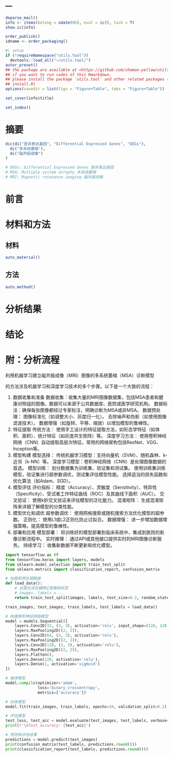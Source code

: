 ---
---

```r
deparse_mail()
info <- items(belong = odate(06), eval = ic(), lock = T)
show.ic(info)

order_publish()
idname <- order_packaging()
```

```r
#| setup
if (!requireNamespace("utils.tool"))
  devtools::load_all("~/utils.tool/")
autor_preset()
## the package are available at <https://github.com/shaman-yellow/utils.tool>
## if you want to run codes of this Rmarkdown,
## please install the package `utils.tool` and other related packages (run
## install.R)
options(savedir = list(figs = "Figure+Table", tabs = "Figure+Table"))
```

```r
set_cover(info$title)
```

```r
set_index()
```

# 摘要 {#abstract}

```r
dic(di("差异表达基因", "Differential Expressed Genes", "DEGs"),
  di("多系统萎缩"),
  di("磁共振成像")
)

# DEGs: Differential Expressed Genes 差异表达基因
# MSA: Multiple system atrophy 多系统萎缩
# MRI: Magnetic resonance imaging 磁共振成像
```



# 前言 {#introduction}

# 材料和方法 {#methods}

## 材料

```r
auto_material()
```

## 方法

```r
auto_method()
```

# 分析结果 {#results}

# 结论 {#dis}

# 附：分析流程 {#workflow}

利用机器学习建立磁共振成像（MRI）图像的多系统萎缩（MSA）诊断模型

的方法涉及机器学习和深度学习技术的多个步骤。以下是一个大致的流程：

1. 数据收集和准备
数据收集：收集大量的MRI图像数据集，包括MSA患者和健康对照组的图像。数据可以来源于公共数据库、医院或医学研究机构。
数据标注：确保每张图像都经过专家标注，明确诊断为MSA或非MSA。
数据预处理：
图像标准化（如调整大小、灰度归一化）。
去除噪声和伪影（如使用图像滤波技术）。
数据增强（如旋转、平移、缩放）以增加模型的鲁棒性。
2. 特征提取
传统方法：
使用手工设计的特征提取方法，如形态学特征（如体积、面积）、统计特征（如灰度共生矩阵）等。
深度学习方法：
使用卷积神经网络（CNN）自动提取高层次特征。常用的网络架构包括ResNet、VGG、Inception等。
3. 模型构建
模型选择：
传统机器学习模型：支持向量机（SVM）、随机森林、k-近邻（k-NN）等。
深度学习模型：卷积神经网络（CNN）是处理图像数据的首选。
模型训练：
划分数据集为训练集、验证集和测试集。
使用训练集训练模型，验证集进行超参数调优，测试集评估模型性能。
选择适当的损失函数和优化算法（如Adam、SGD）。
4. 模型评估
评价指标：
精度（Accuracy）、灵敏度（Sensitivity）、特异性（Specificity）、受试者工作特征曲线（ROC）及其曲线下面积（AUC）。
交叉验证：
使用k折交叉验证来评估模型的泛化能力。
混淆矩阵：
生成混淆矩阵来详细了解模型的分类性能。
5. 模型优化和调优
超参数调优：
使用网格搜索或随机搜索方法优化模型的超参数。
正则化：
使用L1或L2正则化防止过拟合。
数据增强：
进一步增加数据增强策略，提高模型的鲁棒性。
6. 部署和应用
模型部署：
将训练好的模型部署到临床系统中，集成到医院的影像诊断流程中。
实时推理：
通过API或其他接口提供实时的MRI图像诊断服务。
持续学习：
收集新数据不断更新和优化模型。

```python
import tensorflow as tf
from tensorflow.keras import layers, models
from sklearn.model_selection import train_test_split
from sklearn.metrics import classification_report, confusion_matrix

# 加载和预处理数据
def load_data():
    # 这里应该加载MRI图像和标签
    # images, labels = ...
    return train_test_split(images, labels, test_size=0.2, random_state=42)

train_images, test_images, train_labels, test_labels = load_data()

# 构建卷积神经网络模型
model = models.Sequential([
    layers.Conv2D(32, (3, 3), activation='relu', input_shape=(128, 128, 1)),
    layers.MaxPooling2D((2, 2)),
    layers.Conv2D(64, (3, 3), activation='relu'),
    layers.MaxPooling2D((2, 2)),
    layers.Conv2D(128, (3, 3), activation='relu'),
    layers.MaxPooling2D((2, 2)),
    layers.Flatten(),
    layers.Dense(128, activation='relu'),
    layers.Dense(1, activation='sigmoid')
])

# 编译模型
model.compile(optimizer='adam',
              loss='binary_crossentropy',
              metrics=['accuracy'])

# 训练模型
model.fit(train_images, train_labels, epochs=10, validation_split=0.2)

# 评估模型
test_loss, test_acc = model.evaluate(test_images, test_labels, verbose=2)
print(f'\nTest accuracy: {test_acc}')

# 预测和评估结果
predictions = model.predict(test_images)
print(confusion_matrix(test_labels, predictions.round()))
print(classification_report(test_labels, predictions.round()))
```
